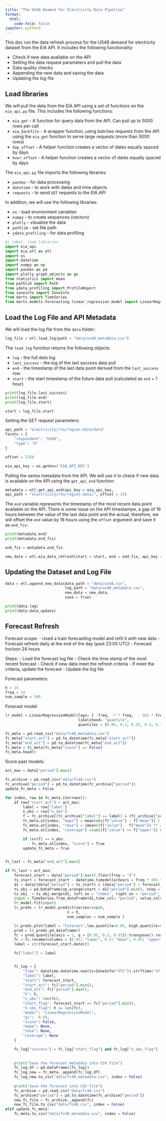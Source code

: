 ```yaml
---
title: "The US48 Deamnd for Electricity Data Pipeline"
format:
  html:
    code-fold: false
jupyter: python3 
---
```


This doc run the data refresh process for the US48 demand for electricity dataset from the EIA API. It includes the following functionality:

- Check if new data available on the API
- Setting the data request parameters and pull the data
- Data quality checks 
- Appending the new data and saving the data
- Updating the log file 

## Load libraries

We will pull the data from the EIA API using a set of functions on the `eia_api.py` file. This includes the following functions:

- `eia_get` - A function for query data from the API. Can pull up to 5000 rows per call
- `eia_backfile` - A wrapper function, using batches requests from the API using the `eia_get` function to serve large requests (more than 5000 rows)
- `day_offset` - A helper function creates a vector of dates equally spaced by days
- `hour_offset` - A helper function creates a vector of dates equally spaced by days

The `eia_api.py` file imports the following libraries:

- `pandas` - for data processing
- `datetime` - to work with dates and time objects
- `requests` - to send `GET` requests to the EIA API


In addition, we will use the following libraries:

- `os` - load environment variables
- `numpy` - to create sequences (vectors)
- `plotly` - visualize the data
- `pathlib` - set file path
- `ydata_profiling` - for data profiling


```python
#| label: load libraries
import eia_api
import eia_etl as etl
import os
import datetime
import numpy as np
import pandas as pd
import plotly.graph_objects as go
from statistics import mean
from pathlib import Path
from ydata_profiling import ProfileReport
from zoneinfo import ZoneInfo
from darts import TimeSeries
from darts.models.forecasting.linear_regression_model import LinearRegressionModel
```


## Load the Log File and API Metadata

We will load the log file from the `data` folder:

```python
log_file = etl.load_log(path = "data/us48_metadata.csv")
```


The `load_log` function returns the following objects:

- `log` - the full data log
- `last_success` - the log of the last success data pull
- `end` - the timestamp of the last data point derived from the `last_success` row 
- `start` - the start timestamp of the future data pull (calculated as `end` + 1 hour)

```python
print(log_file.last_success)
print(log_file.end)
print(log_file.start)

start = log_file.start
```


Setting the GET request parameters:

```python
api_path = "electricity/rto/region-data/data"
facets = {
    "respondent": "US48",
    "type": "D"
}

offset = 2250

eia_api_key = os.getenv('EIA_API_KEY')
```

Pulling the series metadata from the API. We will use it to check if new data is available on the API using the `get_api_end` function:

```python
metadata = etl.get_api_end(api_key = eia_api_key, 
api_path = "electricity/rto/region-data/", offset = 16)
```

The `end` variable represents the timestamp of the most recent data point available on the API. There is some issue on the API timestampe, a gap of 16 hours between the value of the last data point and the actual, therefore, we will offset the `end` value by 16 hours using the `offset` argument and save it as `end_fix`:

```python
print(metadata.end)
print(metadata.end_fix)

end_fix = metadata.end_fix
```


``` python
new_data = etl.eia_data_refresh(start = start, end = end_fix, api_key = eia_api_key, api_path = api_path, facets = facets) 

```

## Updating the Dataset and Log File

```python
data = etl.append_new_data(data_path = "data/us48.csv",
                           log_path = "data/us48_metadata.csv",
                           new_data = new_data,
                           save = True)
```


```python
print(data.log)
print(data.data_update)
```


## Forecast Refresh

Forecast scope:
- Used a train forecasting model and refit it with new data
- Forecast refresh daily at the end of the day (past 23:00 UTC)
- Forecast horizon 24 hours

Steps:
- Load the forecast log file
- Check the time stamp of the most recent forecast
- Check if new data meet the refresh criteria
- If meet the criteria, update the forecast
- Update the log file



Forecast parameters

```python
h = 24
freq = 24
num_sample = 500 
```


Forecast model:
```python
lr_model = LinearRegressionModel(lags= [ -freq, -7 * freq,  - 365 * freq],
                                 likelihood= "quantile", 
                                 quantiles = [0.05, 0.1, 0.25, 0.5, 0.75, 0.9, 0.95])


```


``` python
fc_meta = pd.read_csv("data/fc48_metadata.csv")
fc_meta["start_act"] = pd.to_datetime(fc_meta["start_act"])
fc_meta["end_act"] = pd.to_datetime(fc_meta["end_act"])
fc_meta = fc_meta[fc_meta["score"] == False]
fc_meta.head()
```


Score past models:
```python
act_max = data["period"].max()

fc_archive = pd.read_csv("data/fc48.csv")
fc_archive["period"] = pd.to_datetime(fc_archive["period"])
update_fc_meta = False

for index, row in fc_meta.iterrows():
    if row["start_act"] < act_max:
        label = row["label"]
        n_obs = row["n_obs"]
        f = fc_archive[(fc_archive["label"] == label) & (fc_archive["period"] <= act_max)].merge(data[["period", "value"]], on = "period", how = "left")
        fc_meta.at[index, "mape"] = mean(abs(f["value"] - f["mean"]) / f["value"])
        fc_meta.at[index, "rmse"] = (mean((f["value"] - f["mean"]) ** 2 )) ** 0.5
        fc_meta.at[index, "coverage"] =sum((f["value"] <= f["upper"]) & (f["value"] >= f["lower"])) / len(f)

        if len(f) == n_obs: 
            fc_meta.at[index, "score"] = True
        update_fc_meta = True
        

```




```python
fc_last = fc_meta["end_act"].max()

if fc_last < act_max:
    forecast_start = data["period"].max().floor(freq = "d")
    ts_start = forecast_start - datetime.timedelta(hours = freq * 365 * 2)
    d1 = data[(data["period"] > ts_start) & (data["period"] < forecast_start)]
    ts_obj = pd.DataFrame(np.arange(start = d1["period"].min(), stop = d1["period"].max() + datetime.timedelta(hours = 1), step = datetime.timedelta(hours = 1)).astype(datetime.datetime), columns=["index"])
    ts_obj  = ts_obj.merge(d1, left_on = "index", right_on = "period", how="left")
    input = TimeSeries.from_dataframe(d1,time_col= "period", value_cols= "value")
    lr_model.fit(input)
    lr_preds = lr_model.predict(series=input, 
                            n = h, 
                            num_samples = num_sample )

    lr_preds.plot(label = "Forecast",low_quantile=0.05, high_quantile=0.95)
    pred = lr_preds.pd_dataframe()
    fc = pred.quantile(axis = 1, q = [0.05, 0.5, 0.95]).transpose().reset_index()
    fc = fc.rename(columns = {0.05: "lower", 0.5: "mean", 0.95: "upper"})
    label = str(forecast_start.date())

    fc["label"] = label


    fc_log = {
        "time": datetime.datetime.now(tz=ZoneInfo("UTC")).strftime('%Y-%m-%d %H:%M:%S'),
        "label": label,
        "start": forecast_start,
        "start_act": fc["period"].min(),
        "end_act": fc["period"].max(),
        "h": h,
        "n_obs": len(fc),
        "start_flag": forecast_start == fc["period"].min(),
        "n_obs_flag": h == len(fc),
        "model": "LinearRegressionModel",
        "pi":  0.95,
        "score": False,
        "mape": None,
        "rmse": None,
        "coverage": None
    }

    fc_log["success"] = fc_log["start_flag"] and fc_log["n_obs_flag"]
    
    
    print("Save the forecast metadata into CSV file")
    fc_log_df = pd.DataFrame([fc_log])
    fc_log_new = fc_meta._append(fc_log_df)
    fc_log_new.to_csv("data/fc48_metadata.csv", index = False)
   
    print("Save the forecast into CSV file")
    fc_archive = pd.read_csv("data/fc48.csv")
    fc_archive["period"] = pd.to_datetime(fc_archive["period"])
    new_fc_file = fc_archive._append(fc)
    new_fc_file.to_csv("data/fc48.csv", index = False)
elif update_fc_meta:
    fc_meta.to_csv("data/fc48_metadata.csv", index = False)
    

     
```